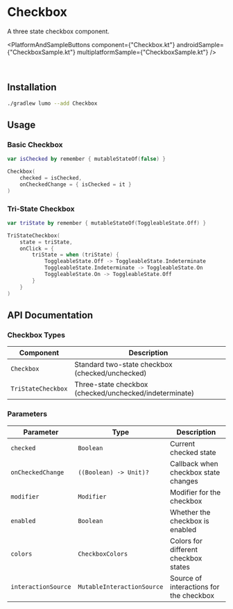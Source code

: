 
# Checkbox

A three state checkbox component.

<PlatformAndSampleButtons
  component={"Checkbox.kt"}
  androidSample={"CheckboxSample.kt"}
  multiplatformSample={"CheckboxSample.kt"}
/>

<Demo componentId="CHECKBOX" />

<br />

## Installation

```bash copy
./gradlew lumo --add Checkbox
```

## Usage

### Basic Checkbox

```kotlin copy
var isChecked by remember { mutableStateOf(false) }

Checkbox(
    checked = isChecked,
    onCheckedChange = { isChecked = it }
)
```

### Tri-State Checkbox

```kotlin copy
var triState by remember { mutableStateOf(ToggleableState.Off) }

TriStateCheckbox(
    state = triState,
    onClick = {
        triState = when (triState) {
            ToggleableState.Off -> ToggleableState.Indeterminate
            ToggleableState.Indeterminate -> ToggleableState.On
            ToggleableState.On -> ToggleableState.Off
        }
    }
)
```

## API Documentation

### Checkbox Types

| Component          | Description                                            |
| ------------------ | ------------------------------------------------------ |
| `Checkbox`         | Standard two-state checkbox (checked/unchecked)        |
| `TriStateCheckbox` | Three-state checkbox (checked/unchecked/indeterminate) |

### Parameters

| Parameter           | Type                       | Description                             |
| ------------------- | -------------------------- | --------------------------------------- |
| `checked`           | `Boolean`                  | Current checked state                   |
| `onCheckedChange`   | `((Boolean) -> Unit)?`     | Callback when checkbox state changes    |
| `modifier`          | `Modifier`                 | Modifier for the checkbox               |
| `enabled`           | `Boolean`                  | Whether the checkbox is enabled         |
| `colors`            | `CheckboxColors`           | Colors for different checkbox states    |
| `interactionSource` | `MutableInteractionSource` | Source of interactions for the checkbox |

